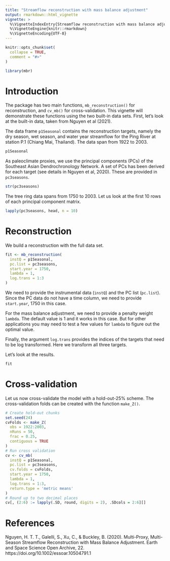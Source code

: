 ---
title: "Streamflow reconstruction with mass balance adjustment"
output: rmarkdown::html_vignette
vignette: >
  %\VignetteIndexEntry{Streamflow reconstruction with mass balance adjustment}
  %\VignetteEngine{knitr::rmarkdown}
  %\VignetteEncoding{UTF-8}
---

```{r, include = FALSE}
knitr::opts_chunk$set(
  collapse = TRUE,
  comment = "#>"
)
```

```{r setup}
library(mbr)
```

# Introduction

The package has two main functions, `mb_reconstruction()` for reconstruction, and `cv_mb()` for cross-validation. This vignette will demonstrate these functions using the two built-in data sets. First, let's look at the built-in data, taken from Nguyen et al (2021).

The data frame `p1Seasonal` contains the reconstruction targets, namely the dry season, wet season, and water year streamflow for the Ping River at station P.1 (Chiang Mai, Thailand). The data span from 1922 to 2003.

```{r}
p1Seasonal
```

As paleoclimate proxies, we use the principal components (PCs) of the Southeast Asian Dendrochronology Network. A set of PCs has been derived for each target (see details in Nguyen et al, 2020). These are provided in `pc3seasons`.

```{r}
str(pc3seasons)
```

The tree ring data spans from 1750 to 2003. Let us look at the first 10 rows of each principal component matrix.

```{r}
lapply(pc3seasons, head, n = 10)
```

# Reconstruction

We build a reconstruction with the full data set. 

```{r}
fit <- mb_reconstruction(
  instQ = p1Seasonal,
  pc.list = pc3seasons,
  start.year = 1750,
  lambda = 1,
  log.trans = 1:3
)
```

We need to provide the instrumental data (`instQ`) and the PC list (`pc.list`). Since the PC data do not have a time column, we need to provide `start.year`, 1750 in this case.

For the mass balance adjustment, we need to provide a penalty weight `lambda`. The default value is 1 and it works in this case. But for other applications you may need to test a few values for `lambda` to figure out the optimal value.

Finally, the argument `log.trans` provides the indices of the targets that need to be log transformed. Here we transform all three targets.

Let's look at the results.

```{r}
fit
```

# Cross-validation

Let us now cross-validate the model with a hold-out-25% scheme. The cross-validation folds can be created with the function `make_Z()`.

```{r}
# Create hold-out chunks
set.seed(24)
cvFolds <- make_Z(
  obs = 1922:2003,
  nRuns = 50, 
  frac = 0.25,
  contiguous = TRUE
)
# Run cross validation
cv <- cv_mb(
  instQ = p1Seasonal,
  pc.list = pc3seasons,
  cv.folds = cvFolds,
  start.year = 1750,
  lambda = 1,
  log.trans = 1:3,
  return.type = 'metric means'
)
# Round up to two decimal places
cv[, (2:6) := lapply(.SD, round, digits = 2), .SDcols = 2:6][]
```

# References

Nguyen, H. T. T., Galelli, S., Xu, C., & Buckley, B. (2020). Multi-Proxy, Multi-Season Streamflow Reconstruction with Mass Balance Adjustment. Earth and Space Science Open Archive, 22. https://doi.org/10.1002/essoar.10504791.1
